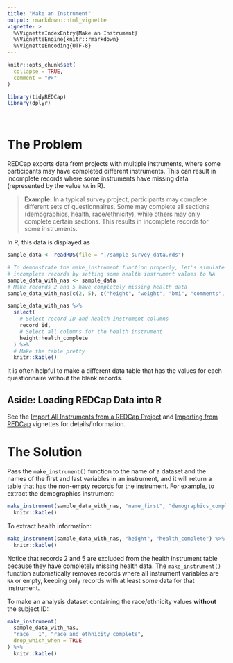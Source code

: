 ```yaml
---
title: "Make an Instrument"
output: rmarkdown::html_vignette
vignette: >
  %\VignetteIndexEntry{Make an Instrument}
  %\VignetteEngine{knitr::rmarkdown}
  %\VignetteEncoding{UTF-8}
---
```


```r
knitr::opts_chunk$set(
  collapse = TRUE,
  comment = "#>"
)
```

```r
library(tidyREDCap)
library(dplyr)
```

</br>


# The Problem 

REDCap exports data from projects with multiple instruments, where some participants may have completed different instruments. This can result in incomplete records where some instruments have missing data (represented by the value `NA` in R).

> **Example:** In a typical survey project, participants may complete different sets of questionnaires. Some may complete all sections (demographics, health, race/ethnicity), while others may only complete certain sections. This results in incomplete records for some instruments. 

In R, this data is displayed as
```r
sample_data <- readRDS(file = "./sample_survey_data.rds")

# To demonstrate the make_instrument function properly, let's simulate some 
# incomplete records by setting some health instrument values to NA
sample_data_with_nas <- sample_data
# Make records 2 and 5 have completely missing health data
sample_data_with_nas[c(2, 5), c("height", "weight", "bmi", "comments", "mugshot", "health_complete")] <- NA

sample_data_with_nas %>% 
  select(
    # Select record ID and health instrument columns
    record_id,
    # Select all columns for the health instrument
    height:health_complete
  ) %>% 
  # Make the table pretty
  knitr::kable()
```

It is often helpful to make a different data table that has the values for each questionnaire without the blank records. 

## Aside: Loading REDCap Data into R
See the [Import All Instruments from a REDCap Project](../doc/importInstruments.html) and [Importing from REDCap](../doc/useAPI.html) vignettes for details/information.

# The Solution

Pass the `make_instrument()` function to the name of a dataset and the names of the first and last variables in an instrument, and it will return a table that has the non-empty records for the instrument. For example, to extract the demographics instrument:

```r
make_instrument(sample_data_with_nas, "name_first", "demographics_complete") %>% 
  knitr::kable()
```

To extract health information:

```r
make_instrument(sample_data_with_nas, "height", "health_complete") %>% 
  knitr::kable()
```

Notice that records 2 and 5 are excluded from the health instrument table because they have completely missing health data. The `make_instrument()` function automatically removes records where all instrument variables are `NA` or empty, keeping only records with at least some data for that instrument.

To make an analysis dataset containing the race/ethnicity values **without** the subject ID:

```r
make_instrument(
  sample_data_with_nas,
  "race___1", "race_and_ethnicity_complete",
  drop_which_when = TRUE
) %>% 
  knitr::kable()
```

